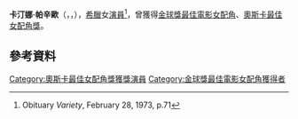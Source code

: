 {{藝人
| 姓名 = {{PAGENAME}}
| 類型 = 女演员
| 圖片 = 
| 外文名 = Κατίνα Παξινού
| 外文 = el
| 英文名 = Katina Paxinou
| 國籍 = {{GRE}}
| 出生地點 = [[希腊|希腊]][[比雷埃夫斯|比雷埃夫斯]]
| 配偶 = {{marriage|Ioannis Paxinos|1917|1923|end=div}}<br>{{marriage|Alexis Minotis|1940}}
| 活躍年代 = 1928－1970
}}
'''卡汀娜·帕辛歐'''（{{lang-gr|Κατίνα Παξινού}}，{{lang-en|Katina Paxinou}}，{{bd|1899年<ref>{{Cite web|url=http://pireorama.blogspot.gr/2013/07/blog-post.html|title=Pireorama blogpost|last=Article Paxinou wrote about her birth town stating her birth year as 1899 (in Greek)|first=|date=|website=|archive-url=https://web.archive.org/web/20180425115107/http://pireorama.blogspot.gr/2013/07/blog-post.html|archive-date=2018-04-25|dead-url=no|access-date=}}</ref><ref>{{Cite web|url=https://www.youtube.com/watch?v=AARQJRi3QHo|title=mini bio (in greek)|last=at [[2:53|2:53]] the years are given 1899-1973|first=|date=|website=|archive-url=https://web.archive.org/web/20210217092542/https://www.youtube.com/watch?v=AARQJRi3QHo|archive-date=2021-02-17|dead-url=no|access-date=}}</ref>或1900年<ref>{{Cite web|url=https://www.britannica.com/biography/Katina-Paxinou|title=Britannica article about Paxinou|last=|first=|date=|website=|archive-url=https://web.archive.org/web/20201108165931/https://www.britannica.com/biography/Katina-Paxinou|archive-date=2020-11-08|dead-url=no|access-date=}}</ref>|12月17日|1973年|2月22日}}），[[希臘|希臘]]女[[演員|演員]]<ref name="WVobit">Obituary ''Variety'', February 28, 1973, p.71</ref>，曾獲得[[金球獎最佳電影女配角|金球獎最佳電影女配角]]、[[奧斯卡最佳女配角獎|奧斯卡最佳女配角獎]]。

== 參考資料 ==
{{reflist}}

{{奧斯卡最佳女配角獎 (1941–1960)}}
{{金球獎最佳電影女配角}}

{{Authority control}}
{{DEFAULTSORT:Paxinou}}
[[Category:奧斯卡最佳女配角獎獲獎演員|Category:奧斯卡最佳女配角獎獲獎演員]]
[[Category:金球獎最佳電影女配角獲得者|Category:金球獎最佳電影女配角獲得者]]
{{actor-stub}}
